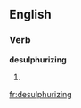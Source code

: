 
==English==

===Verb===
'''desulphurizing'''

# {{present participle of|[[desulphurize]]}}

[[fr:desulphurizing]]